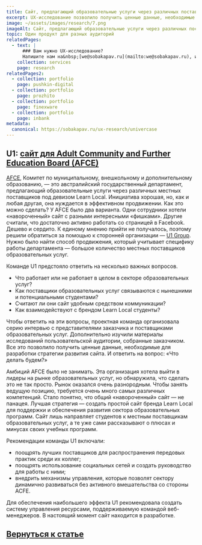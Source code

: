 ```yaml
---
title: Сайт, предлагающий образовательные услуги через различных поставщиков
excerpt: UX-исследование позволило получить ценные данные, необходимые для разработки стратегии развития сайта
image: ~/assets/images/research/7.png
imageAlt: Сайт, предлагающий образовательные услуги через различных поставщиков
topic: Один продукт для разных аудиторий
relatedPages:
  - text: |
      ### Вам нужно UX-исследование?
      Напишите нам на&nbsp;[we@sobakapav.ru](mailto:we@sobakapav.ru), и мы проведем для вас [исследование пользователей](/services/research).
    collection: services
    page: research
relatedPages2:
  - collection: portfolio
    page: pushkin-digital
  - collection: portfolio
    page: prozhito
  - collection: portfolio
    page: finexware
  - collection: portfolio
    page: inbank
metadata:
  canonical: https://sobakapav.ru/ux-research/univercase
---
```



## U1: [сайт для Adult Community and Further Education Board (AFCE)](http://www.u1group.com/_embeds/case_study/department-of-education-and-early-childhood-development-deecd?site-call=1)

[AFCE](https://www.vic.gov.au/about-adult-community-further-education-board), Комитет по муниципальному, внешкольному и дополнительному образованию, — это австралийский государственный департамент, предлагающий образовательные услуги через различных местных поставщиков под девизом Learn Local. Инициатива хорошая, но, как и любая другая, она нуждается в эффективном продвижении. Как это можно сделать? У AFCE было два варианта. Одни сотрудники хотели «навороченный» сайт с разными интересными «фишками». Другие считали, что достаточно активно работать со страницей в Facebook. Дешево и сердито. К единому мнению прийти не получалось, поэтому решили обратиться за помощью к сторонней организации — [U1 Group](http://www.u1group.com). Нужно было найти способ продвижения, который учитывает специфику работы департамента — большое количество местных поставщиков образовательных услуг.

Команде U1 предстояло ответить на несколько важных вопросов.
- Что работает или не работает в целом в секторе образовательных услуг?
- Как поставщики образовательных услуг связываются с нынешними и потенциальными студентами?
- Считают ли они сайт удобным средством коммуникации?
- Как взаимодействуют с брендом Learn Local студенты?

Чтобы ответить на эти вопросы, проектная команда организовала серию интервью с представителями заказчика и поставщиками образовательных услуг. Дополнительно изучили материалы исследований пользовательской аудитории, собранные заказчиком. Все это позволило получить ценные данные, необходимые для разработки стратегии развития сайта. И ответить на вопрос: «Что делать будем?»

Амбиций AFCE было не занимать. Эта организация хотела выйти в лидеры на рынке образовательных услуг, но обнаружила, что сделать это не так просто. Рынок оказался очень разнородным. Чтобы занять ведущую позицию, требуется очень много самых различных компетенций. Стало понятно, что общий «навороченный» сайт — не панацея. Лучшая стратегия — создать простой сайт бренда Learn Local для поддержки и обеспечения развития сектора образовательных программ. Сайт лишь направляет студентов к местным поставщикам образовательных услуг, а те уже сами рассказывают о плюсах и минусах своих учебных программ.

Рекомендации команды U1 включали:
- поощрять лучших поставщиков для распространения передовых практик среди их коллег;
- поощрять использование социальных сетей и создать руководство для работы с ними;
- внедрить механизмы управления, которые позволят сектору динамично развиваться без активного вмешательства со стороны ACFE.

Для обеспечения наибольшего эффекта U1 рекомендовала создать систему управления ресурсами, поддерживаемую командой веб-менеджеров. В настоящий момент сайт находится в разработке.

## [Вернуться к статье](/ux-research/#case2)
